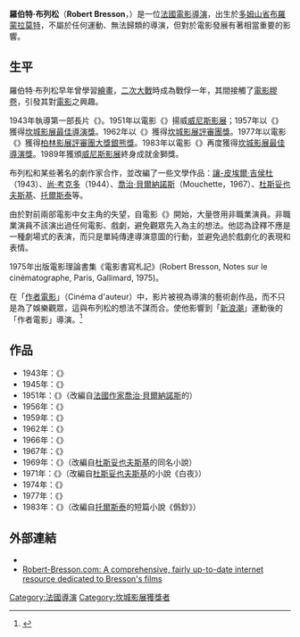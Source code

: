 {{noteTA
|1=zh-hans:布雷松;zh-hant:布列松;
|2=zh-hans:罗贝尔;zh-hant:羅伯特;
}}
'''羅伯特·布列松'''（'''Robert Bresson'''，{{bd|1901年|9月25日|1999年|12月18日|catIdx=}}）是一位[[法國|法國]][[電影|電影]][[導演|導演]]，出生於[[多姆山省|多姆山省]][[布羅蒙拉莫特|布羅蒙拉莫特]]，不屬於任何運動、無法歸類的導演，但對於電影發展有著相當重要的影響。

==生平==
羅伯特‧布列松早年曾學習[[繪畫|繪畫]]，[[二次大戰|二次大戰]]時成為戰俘一年，其間接觸了[[底片|電影膠卷]]，引發其對[[電影|電影]]之興趣。

1943年執導第一部長片《{{link-fr|罪惡天使|Les Anges du péché}}》。1951年以電影《{{link-fr|鄉村牧師日記|Journal d'un curé de campagne (film)}}》揚威[[威尼斯影展|威尼斯影展]]；1957年以《{{link-fr|死囚越獄|Un condamné à mort s'est échappé}}》獲得[[坎城影展|坎城影展]][[最佳導演獎|最佳導演獎]]。1962年以《{{link-fr|聖女貞德的審判|Procès de Jeanne d'Arc (film)}}》獲得[[坎城影展|坎城影展]][[評審團獎_(坎城影展)|評審團獎]]。1977年以電影《{{link-fr|很可能是魔鬼|Le Diable probablement}}》獲得[[柏林影展|柏林影展]][[評審團大獎銀熊獎|評審團大獎銀熊獎]]。1983年以電影《{{link-fr|錢（1983年電影）|L'Argent (film, 1983)|錢}}》再度獲得[[坎城影展|坎城影展]][[最佳導演獎|最佳導演獎]]。1989年獲頒[[第46屆威尼斯影展|威尼斯影展]]終身成就金獅獎。

布列松和某些著名的劇作家合作，並改編了一些文學作品：[[讓-皮埃爾·吉侯杜|讓-皮埃爾·吉侯杜]]（1943）、[[尚·考克多|尚·考克多]]（1944）、[[喬治·貝爾納諾斯|喬治·貝爾納諾斯]]（Mouchette，1967）、[[杜斯妥也夫斯基|杜斯妥也夫斯基]]、[[托爾斯泰|托爾斯泰]]等。

由於對前兩部電影中女主角的失望，自電影《{{link-fr|鄉村牧師日記|Journal d'un curé de campagne (film)}}》開始，大量啓用非職業演員。非職業演員不該演出過任何電影、戲劇，避免觀眾先入為主的想法。他認為詮釋不應是一種劇場式的表演，而只是單純傳達導演意圖的行動，並避免過於戲劇化的表現和表情。

1975年出版電影理論書集《電影書寫札記》(Robert Bresson, Notes sur le cinématographe, Paris, Gallimard, 1975)。 

在「[[作者論|作者電影]]」（Cinéma d'auteur）中，影片被視為導演的藝術創作品，而不只是為了娛樂觀眾，這與布列松的想法不謀而合。使他影響到「[[法國新浪潮|新浪潮]]」運動後的「作者電影」導演。<ref>{{Cite web|title=Entretien-Interview|url=https://enseignants.lumni.fr/fiche-media/00000000502/conceptions-cinematographiques-de-robert-bresson.html|author=Carole Robert|date=2005|publisher=INA|language=fr}}</ref>

==作品==
*1943年：《{{link-fr|罪惡天使|Les Anges du péché}}》
*1945年：《{{link-fr|布隆尼森林的貴婦|Les Dames du bois de Boulogne}}》
*1951年：《{{link-fr|鄉村牧師日記|Journal d'un curé de campagne (film)}}》（改編自[[法國|法國]][[作家|作家]][[喬治·貝爾納諾斯|喬治·貝爾納諾斯]]的{{link-fr|同名小說|Journal d'un curé de campagne}}）
*1956年：《{{link-fr|死囚越獄|Un condamné à mort s'est échappé}}》
*1959年：《{{link-fr|扒手（電影）|Pickpocket (film)|扒手}}》
*1962年：《{{link-fr|聖女貞德的審判|Procès de Jeanne d'Arc (film)}}》
*1966年：《{{link-fr|驢子巴達薩|Au hasard Balthazar}}》
*1967年：《{{link-fr|慕雪特|Mouchette (film)}}》
*1969年：《{{link-fr|溫柔女子|Une femme douce (film, 1969)}}》（改編自[[杜斯妥也夫斯基|杜斯妥也夫斯基]]的同名小說）
*1971年：《{{link-fr|夢想者四夜|Quatre Nuits d'un rêveur}}》（改編自[[杜斯妥也夫斯基|杜斯妥也夫斯基]]的小說《白夜》）
*1974年：《{{link-fr|武士蘭士諾|Lancelot du Lac (film)}}》
*1977年：《{{link-fr|很可能是魔鬼|Le Diable probablement}}》
*1983年：《{{link-fr|錢（1983年電影）|L'Argent (film, 1983)|錢}}》（改編自[[托爾斯泰|托爾斯泰]]的短篇小說《僞鈔》）

==外部連結==
*{{IMDb name|975|Robert Bresson}}
*[http://www.robert-bresson.com/ Robert-Bresson.com: A comprehensive, fairly up-to-date internet resource dedicated to Bresson's films]
{{坎城影展最佳導演獎}}
{{歐洲電影學院終身成就獎}}
{{法國新浪潮}}
{{國家影評人協會獎最佳導演}}
[[Category:法國導演|Category:法國導演]]
[[Category:坎城影展獲獎者|Category:坎城影展獲獎者]]